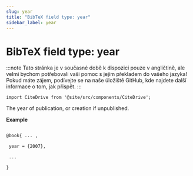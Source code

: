 ```yaml
---
slug: year
title: "BibTeX field type: year"
sidebar_label: year
---
```


# BibTeX field type: year

:::note
Tato stránka je v současné době k dispozici pouze v angličtině, ale velmi bychom potřebovali vaši pomoc s jejím překladem do vašeho jazyka! Pokud máte zájem, podívejte se na naše úložiště GitHub, kde najdete další informace o tom, jak přispět.
:::

```mdx-code-block
import CiteDrive from '@site/src/components/CiteDrive';
```
<CiteDrive /> 


The year of publication, or creation if unpublished.

**Example**

```tex

@book{ ... ,

 year = {2007},

 ...

}
```

